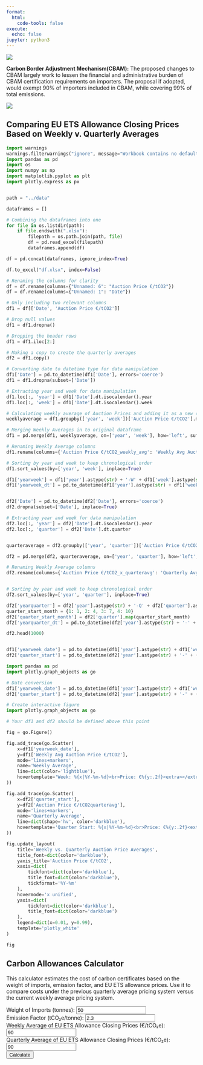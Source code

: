 ```yaml
---
format:
  html:
    code-tools: false
execute:
  echo: false
jupyter: python3
---
```


![](propchangesheader.png){fig-align="center"}

**Carbon Border Adjustment Mechanism(CBAM):** The proposed changes to CBAM largely work to lessen the financial and administrative burden of CBAM certification requirements on importers. The proposal if adopted, would exempt 90% of importers included in CBAM, while covering 99% of total emissions.

![](CBAMgraphic.png){fig-align="center"}



## Comparing EU ETS Allowance Closing Prices Based on Weekly v. Quarterly Averages 
```python
import warnings
warnings.filterwarnings("ignore", message="Workbook contains no default style.*")
import pandas as pd
import os
import numpy as np
import matplotlib.pyplot as plt
import plotly.express as px


path = "../data"

dataframes = []

# Combining the dataframes into one
for file in os.listdir(path):
    if file.endswith(".xlsx"):
        filepath = os.path.join(path, file)
        df = pd.read_excel(filepath)
        dataframes.append(df)

df = pd.concat(dataframes, ignore_index=True)

df.to_excel("df.xlsx", index=False)

# Renaming the columns for clarity
df = df.rename(columns={"Unnamed: 6": "Auction Price €/tCO2"})
df = df.rename(columns={"Unnamed: 1": "Date"})

# Only including two relevant columns
df1 = df[['Date', 'Auction Price €/tCO2']]

# Drop null values
df1 = df1.dropna()

# Dropping the header rows
df1 = df1.iloc[2:]

# Making a copy to create the quarterly averages
df2 = df1.copy()

# Converting date to datetime type for data manipulation
df1['Date'] = pd.to_datetime(df1['Date'], errors='coerce')
df1 = df1.dropna(subset=['Date'])

# Extracting year and week for data manipulation
df1.loc[:, 'year'] = df1['Date'].dt.isocalendar().year
df1.loc[:, 'week'] = df1['Date'].dt.isocalendar().week

# Calculating weekly average of Auction Prices and adding it as a new column
weeklyaverage = df1.groupby(['year', 'week'])['Auction Price €/tCO2'].mean().reset_index()

# Merging Weekly Averages in to original dataframe
df1 = pd.merge(df1, weeklyaverage, on=['year', 'week'], how='left', suffixes=('', '_weekly_avg'))

# Renaming Weekly Average columns
df1.rename(columns={'Auction Price €/tCO2_weekly_avg': 'Weekly Avg Auction Price €/tCO2'}, inplace=True)

# Sorting by year and week to keep chronological order
df1.sort_values(by=['year', 'week'], inplace=True)

df1['yearweek'] = df1['year'].astype(str) + '-W' + df1['week'].astype(str).str.zfill(2)
df1['yearweek_dt'] = pd.to_datetime(df1['year'].astype(str) + df1['week'].astype(str).str.zfill(2) + '1', format='%G%V%u')


df2['Date'] = pd.to_datetime(df2['Date'], errors='coerce')
df2.dropna(subset=['Date'], inplace=True)

# Extracting year and week for data manipulation
df2.loc[:, 'year'] = df2['Date'].dt.isocalendar().year
df2.loc[:, 'quarter'] = df2['Date'].dt.quarter


quarteraverage = df2.groupby(['year', 'quarter'])['Auction Price €/tCO2'].mean().reset_index()

df2 = pd.merge(df2, quarteraverage, on=['year', 'quarter'], how='left', suffixes=('', 'quarteravg'))

# Renaming Weekly Average columns
df2.rename(columns={'Auction Price €/tCO2_x_quarteravg': 'Quarterly Avg Auction Price €/tCO2'}, inplace=True)


# Sorting by year and week to keep chronological order
df2.sort_values(by=['year', 'quarter'], inplace=True)

df2['yearquarter'] = df2['year'].astype(str) + '-Q' + df2['quarter'].astype(str).str.zfill(2)
quarter_start_month = {1: 1, 2: 4, 3: 7, 4: 10}
df2['quarter_start_month'] = df2['quarter'].map(quarter_start_month)
df2['yearquarter_dt'] = pd.to_datetime(df2['year'].astype(str) + '-' + df2['quarter_start_month'].astype(str) + '-01')

df2.head(1000)


df1['yearweek_date'] = pd.to_datetime(df1['year'].astype(str) + df1['week'].astype(str) + '1', format='%G%V%u')
df2['quarter_start'] = pd.to_datetime(df2['year'].astype(str) + '-' + (3 * df2['quarter'] - 2).astype(str).str.zfill(2) + '-01')

import pandas as pd
import plotly.graph_objects as go

# Date conversion
df1['yearweek_date'] = pd.to_datetime(df1['year'].astype(str) + df1['week'].astype(str) + '1', format='%G%V%u')
df2['quarter_start'] = pd.to_datetime(df2['year'].astype(str) + '-' + (3 * df2['quarter'] - 2).astype(str).str.zfill(2) + '-01')

# Create interactive figure
import plotly.graph_objects as go

# Your df1 and df2 should be defined above this point

fig = go.Figure()

fig.add_trace(go.Scatter(
    x=df1['yearweek_date'],
    y=df1['Weekly Avg Auction Price €/tCO2'],
    mode='lines+markers',
    name='Weekly Average',
    line=dict(color='lightblue'),
    hovertemplate='Week: %{x|%Y-%m-%d}<br>Price: €%{y:.2f}<extra></extra>'
))

fig.add_trace(go.Scatter(
    x=df2['quarter_start'],
    y=df2['Auction Price €/tCO2quarteravg'],
    mode='lines+markers',
    name='Quarterly Average',
    line=dict(shape='hv', color='darkblue'),
    hovertemplate='Quarter Start: %{x|%Y-%m-%d}<br>Price: €%{y:.2f}<extra></extra>'
))

fig.update_layout(
    title='Weekly vs. Quarterly Auction Price Averages',
    title_font=dict(color='darkblue'),
    yaxis_title='Auction Price €/tCO2',
    xaxis=dict(
        tickfont=dict(color='darkblue'),
        title_font=dict(color='darkblue'),
        tickformat='%Y-%m'
    ),
    hovermode='x unified',
    yaxis=dict(
        tickfont=dict(color='darkblue'),
        title_font=dict(color='darkblue')
    ),
    legend=dict(x=0.01, y=0.99),
    template='plotly_white'
)

fig
```



## Carbon Allowances Calculator

This calculator estimates the cost of carbon certificates based on the weight of imports, emission factor, and EU ETS allowance prices. Use it to compare costs under the previous quarterly average pricing system versus the current weekly average pricing system.

<div>
  <label>Weight of Imports (tonnes): <input type="number" id="weight" value="50"></label><br>
  <label>Emission Factor (tCO₂e/tonne): <input type="number" id="ef" value="2.3" step="0.1"></label><br>
  <label>Weekly Average of EU ETS Allowance Closing Prices (€/tCO₂e): <input type="number" id="WeeklyPrice" value="90"></label><br>
  <label>Quarterly Average of EU ETS Allowance Closing Prices (€/tCO₂e): <input type="number" id="QuarterlyPrice" value="90"></label><br>
  <button onclick="calculateCBAM()">Calculate</button>
  <p id="result_weekly"></p>
  <p id="result_quarterly"></p>
</div>

<script>
  function calculateCBAM() {
    const weight = parseFloat(document.getElementById('weight').value);
    const ef = parseFloat(document.getElementById('ef').value);
    const weeklyPrice = parseFloat(document.getElementById('WeeklyPrice').value);
    const quarterlyPrice = parseFloat(document.getElementById('QuarterlyPrice').value);

    const carbonemissionsw = weight * ef;
    const totalWeekly = carbonemissionsw * weeklyPrice;

    const carbonemissionsq = weight * ef;
    const totalQuarterly = carbonemissionsq * quarterlyPrice;

    document.getElementById('result_weekly').innerText =
      `Carbon Certificate Price based on Weekly EU ETS Allowance Closing Price Averages: €${totalWeekly.toFixed(2)}`;

    document.getElementById('result_quarterly').innerText =
      `Carbon Certificate Price based on Quarterly EU ETS Allowance Closing Price Averages: €${totalQuarterly.toFixed(2)}`;
  }
</script>
